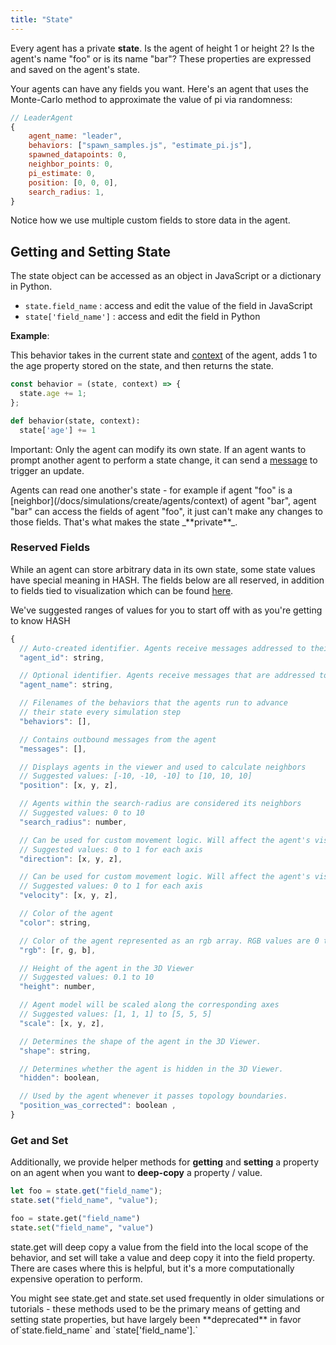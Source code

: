 ```yaml
---
title: "State"
---
```


Every agent has a private **state**. Is the agent of height 1 or height 2? Is the agent's name "foo" or is its name "bar"? These properties are expressed and saved on the agent's state.

Your agents can have any fields you want. Here's an agent that uses the Monte-Carlo method to approximate the value of pi via randomness:

```javascript
// LeaderAgent
{
    agent_name: "leader",
    behaviors: ["spawn_samples.js", "estimate_pi.js"],
    spawned_datapoints: 0,
    neighbor_points: 0,
    pi_estimate: 0,
    position: [0, 0, 0],
    search_radius: 1,
}
```

Notice how we use multiple custom fields to store data in the agent.

## Getting and Setting State

The state object can be accessed as an object in JavaScript or a dictionary in Python.

- `state.field_name` : access and edit the value of the field in JavaScript
- `state['field_name']` : access and edit the field in Python

**Example**:

This behavior takes in the current state and [context](/docs/simulations/create/agents/context) of the agent, adds 1 to the age property stored on the state, and then returns the state.

<Tabs>
<Tab title="JavaScript" >

```javascript
const behavior = (state, context) => {
  state.age += 1;
};
```

</Tab>

<Tab title="Python" >

```python
def behavior(state, context):
  state['age'] += 1
```

</Tab>
</Tabs>

Important: Only the agent can modify its own state. If an agent wants to prompt another agent to perform a state change, it can send a [message](/docs/simulations/create/agent-messages/) to trigger an update.

<Hint style="info">
  Agents can read one another's state - for example if agent "foo" is a
  [neighbor](/docs/simulations/create/agents/context) of agent "bar", agent
  "bar" can access the fields of agent "foo", it just can't make any changes to
  those fields. That's what makes the state _**private**_.
</Hint>

### Reserved Fields

While an agent can store arbitrary data in its own state, some state values have special meaning in HASH. The fields below are all reserved, in addition to fields tied to visualization which can be found [here](/docs/simulations/create/agents/visualization/).

We've suggested ranges of values for you to start off with as you're getting to know HASH

```javascript
{
  // Auto-created identifier. Agents receive messages addressed to their ID
  "agent_id": string,

  // Optional identifier. Agents receive messages that are addressed to their name
  "agent_name": string,

  // Filenames of the behaviors that the agents run to advance
  // their state every simulation step
  "behaviors": [],

  // Contains outbound messages from the agent
  "messages": [],

  // Displays agents in the viewer and used to calculate neighbors
  // Suggested values: [-10, -10, -10] to [10, 10, 10]
  "position": [x, y, z],

  // Agents within the search-radius are considered its neighbors
  // Suggested values: 0 to 10
  "search_radius": number,

  // Can be used for custom movement logic. Will affect the agent's visualization
  // Suggested values: 0 to 1 for each axis
  "direction": [x, y, z],

  // Can be used for custom movement logic. Will affect the agent's visualization
  // Suggested values: 0 to 1 for each axis
  "velocity": [x, y, z],

  // Color of the agent
  "color": string,

  // Color of the agent represented as an rgb array. RGB values are 0 to 255
  "rgb": [r, g, b],

  // Height of the agent in the 3D Viewer
  // Suggested values: 0.1 to 10
  "height": number,

  // Agent model will be scaled along the corresponding axes
  // Suggested values: [1, 1, 1] to [5, 5, 5]
  "scale": [x, y, z],

  // Determines the shape of the agent in the 3D Viewer.
  "shape": string,

  // Determines whether the agent is hidden in the 3D Viewer.
  "hidden": boolean,

  // Used by the agent whenever it passes topology boundaries.
  "position_was_corrected": boolean ,
}
```

### Get and Set

Additionally, we provide helper methods for **getting** and **setting** a property on an agent when you want to **deep-copy** a property / value.

<Tabs>
<Tab title="JavaScript" >

```javascript
let foo = state.get("field_name");
state.set("field_name", "value");
```

</Tab>

<Tab title="Python" >

```python
foo = state.get("field_name")
state.set("field_name", "value")
```

</Tab>
</Tabs>

state.get will deep copy a value from the field into the local scope of the behavior, and set will take a value and deep copy it into the field property. There are cases where this is helpful, but it's a more computationally expensive operation to perform.

<Hint style="info">
  You might see state.get and state.set used frequently in older simulations or
  tutorials - these methods used to be the primary means of getting and setting
  state properties, but have largely been **deprecated** in favor
  of`state.field_name` and `state['field_name'].`
</Hint>
